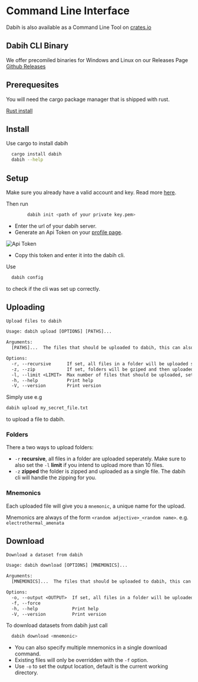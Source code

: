 # Command Line Interface

Dabih is also available as a Command Line Tool on
[crates.io](https://crates.io/crates/dabih)

## Dabih CLI Binary

We offer precomiled binaries for Windows and Linux on our Releases Page
[Github Releases](https://github.com/spang-lab/dabih/releases)

## Prerequesites

You will need the cargo package manager that is shipped with rust.

[Rust install](https://doc.rust-lang.org/cargo/getting-started/installation.html)

## Install

Use cargo to install dabih

```sh
  cargo install dabih
  dabih --help
```

## Setup

Make sure you already have a valid account and key. Read more [here](/docs/).

Then run

```sh
        dabih init <path of your private key.pem>
```

- Enter the url of your dabih server.
- Generate an Api Token on your [profile page](/profile).

![Api Token](/images/docs/token.png)

- Copy this token and enter it into the dabih cli.

Use

```sh
  dabih config
```

to check if the cli was set up correctly.

## Uploading

```txt
Upload files to dabih

Usage: dabih upload [OPTIONS] [PATHS]...

Arguments:
  [PATHS]...  The files that should be uploaded to dabih, this can also be a glob pattern

Options:
  -r, --recursive      If set, all files in a folder will be uploaded seperately
  -z, --zip            If set, folders will be gziped and then uploaded as single file
  -l, --limit <LIMIT>  Max number of files that should be uploaded, set to -1 for unlimited [default: 10]
  -h, --help           Print help
  -V, --version        Print version
```

Simply use e.g

```sh
dabih upload my_secret_file.txt
```

to upload a file to dabih.

### Folders

There a two ways to upload folders:

- `-r` **recursive**, all files in a folder are uploaded seperately.
  Make sure to also set the `-l` **limit** if you intend to upload more than 10 files.
- `-z` **zipped** the folder is zipped and uploaded as a single file.
  The dabih cli will handle the zipping for you.

### Mnemonics

Each uploaded file will give you a `mnemonic`, a unique name for the upload.

Mnemonics are always of the form `<random adjective>_<random name>`.
e.g. `electrothermal_amenata`

## Download

```txt
Download a dataset from dabih

Usage: dabih download [OPTIONS] [MNEMONICS]...

Arguments:
  [MNEMONICS]...  The files that should be uploaded to dabih, this can also be a glob pattern

Options:
  -o, --output <OUTPUT>  If set, all files in a folder will be uploaded seperately
  -f, --force
  -h, --help             Print help
  -V, --version          Print version
```

To download datasets from dabih just call

```sh
  dabih download <mnemonic>
```

- You can also specify multiple mnemonics in a single download command.
- Existing files will only be overridden with the `-f` option.
- Use `-o` to set the output location, default is the current working directory.
